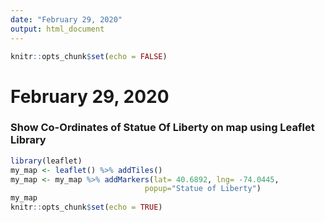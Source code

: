 ```yaml
---
date: "February 29, 2020"
output: html_document
---
```




```r
knitr::opts_chunk$set(echo = FALSE)
```

# February 29, 2020
### Show Co-Ordinates of Statue Of Liberty on map using Leaflet Library 

```r
library(leaflet)
my_map <- leaflet() %>% addTiles()   
my_map <- my_map %>% addMarkers(lat= 40.6892, lng= -74.0445, 
                              popup="Statue of Liberty")
my_map  
knitr::opts_chunk$set(echo = TRUE)
```





































